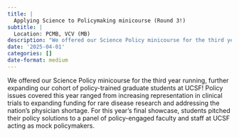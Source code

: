 ```yaml
---
title: |
  Applying Science to Policymaking minicourse (Round 3!)
subtitle: |
  Location: PCMB, VCV (MB)
description: "We offered our Science Policy minicourse for the third year running, further expanding our cohort of policy-trained graduate students at UCSF! Policy issues covered this year ranged from increasing representation in clinical trials to expanding funding for rare disease research and addressing the nation's physician shortage."
date: '2025-04-01'
categories: []
date-format: medium 
---
```



We offered our Science Policy minicourse for the third year running, further expanding our cohort of policy-trained graduate students at UCSF! Policy issues covered this year ranged from increasing representation in clinical trials to expanding funding for rare disease research and addressing the nation's physician shortage. For this year's final showcase, students pitched their policy solutions to a panel of policy-engaged faculty and staff at UCSF acting as mock policymakers.



